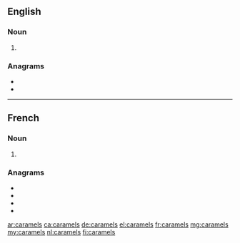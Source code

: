 ==English==

===Noun===
{{head|en|noun plural form}}

# {{plural of|caramel|lang=en}}

===Anagrams===
* {{l|en|ceramals}}
* {{l|en|macerals}}

----

==French==

===Noun===
{{head|fr|noun plural form|g=m}}

# {{plural of|caramel|lang=fr}}

===Anagrams===
* {{l|fr|calmeras}}
* {{l|fr|clameras}}
* {{l|fr|raclâmes}}
* {{l|fr|réclamas}}

[[ar:caramels]]
[[ca:caramels]]
[[de:caramels]]
[[el:caramels]]
[[fr:caramels]]
[[mg:caramels]]
[[my:caramels]]
[[nl:caramels]]
[[fi:caramels]]